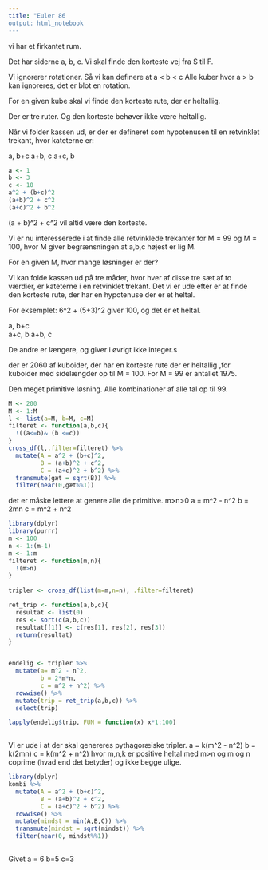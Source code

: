 ```yaml
---
title: "Euler 86
output: html_notebook
---
```


vi har et firkantet rum.

Det har siderne a, b, c.
Vi skal finde den korteste vej fra S til F.

Vi ignorerer rotationer. Så vi kan definere at a < b < c
Alle kuber hvor a > b kan ignoreres, det er blot en rotation.

For en given kube skal vi finde den korteste rute, der er heltallig.

Der er tre ruter. Og den korteste behøver ikke være heltallig.

Når vi folder kassen ud, er der er defineret som hypotenusen til en retvinklet trekant, hvor kateterne er:

a, b+c
a+b, c
a+c, b

```r
a <- 1
b <- 3
c <- 10
a^2 + (b+c)^2
(a+b)^2 + c^2
(a+c)^2 + b^2
```

(a + b)^2 + c^2  vil altid være den korteste.

Vi er nu interesserede i at finde alle retvinklede trekanter for M = 99 og M = 100, hvor M giver begrænsningen at 
a,b,c højest er lig M.

For en given M, hvor mange løsninger er der?

Vi kan folde kassen ud på tre måder, hvor hver
af disse tre sæt af to værdier, er kateterne i en retvinklet trekant. Det vi er ude efter er at finde den korteste rute, der har en hypotenuse der er et heltal.

For eksemplet:
6^2 + (5+3)^2
giver 100, og det er et heltal.

a, b+c    
a+c, b
a+b, c

De andre er længere, og giver i øvrigt ikke integer.s

der er 2060 af kuboider, der har en korteste rute der er heltallig ,for kuboider med sidelængder op til M = 100.
For M = 99 er antallet 1975.

Den meget primitive løsning. Alle kombinationer af alle tal op til 99.
```r
M <- 200
M <- 1:M
l <- list(a=M, b=M, c=M)
filteret <- function(a,b,c){
  !((a<=b)& (b <=c))
}
cross_df(l,.filter=filteret) %>% 
  mutate(A = a^2 + (b+c)^2,
         B = (a+b)^2 + c^2,
         C = (a+c)^2 + b^2) %>% 
  transmute(gæt = sqrt(B)) %>% 
  filter(near(0,gæt%%1))

```

det er måske lettere at genere alle de primitive.
m>n>0
a = m^2 - n^2
b = 2mn
c = m^2 + n^2

```r
library(dplyr)
library(purrr)
m <- 100
n <- 1:(m-1)
m <- 1:m
filteret <- function(m,n){
  !(m>n)
}
  
tripler <- cross_df(list(m=m,n=n), .filter=filteret) 

ret_trip <- function(a,b,c){
  resultat <- list(0)
  res <- sort(c(a,b,c))
  resultat[[1]] <- c(res[1], res[2], res[3])
  return(resultat)
}


endelig <- tripler %>% 
  mutate(a= m^2 - n^2,
         b = 2*m*n,
         c = m^2 + n^2) %>% 
  rowwise() %>% 
  mutate(trip = ret_trip(a,b,c)) %>% 
  select(trip) 

lapply(endelig$trip, FUN = function(x) x*1:100)
  

```



Vi er ude i at der skal genereres pythagoræiske tripler.
a = k(m^2 - n^2)
b = k(2mn)
c = k(m^2 + n^2)
hvor m,n,k er positive heltal med m>n og m og n coprime (hvad end det betyder) og ikke begge ulige.

```r
library(dplyr)
kombi %>% 
  mutate(A = a^2 + (b+c)^2,
         B = (a+b)^2 + c^2,
         C = (a+c)^2 + b^2) %>% 
  rowwise() %>% 
  mutate(mindst = min(A,B,C)) %>% 
  transmute(mindst = sqrt(mindst)) %>% 
  filter(near(0, mindst%%1))
  

```


Givet a = 6
b=5
c=3

